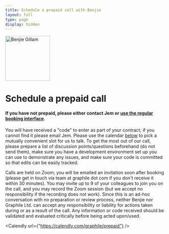 ```yaml
---
title: Schedule a prepaid call with Benjie
layout: full
type: page
display: hidden
---
```



<div style={{maxWidth: '52rem', margin: 'auto'}}>

<p style={{ textAlign: "center" }}>
  <Image
    width="140"
    height="140"
    style={{ display: "inline-block", borderRadius: "50%", overflow: "hidden" }}
    src="/img/avatar.jpg"
    alt="Benjie Gillam"
  />
</p>

# Schedule a prepaid call

#### If you have not prepaid, please either contact Jem or [use the regular booking interface](/book).

You will have received a "code" to enter as part of your contract; if you cannot
find it please email Jem. Please use the calendar [below](#book) to pick a
mutually convenient slot for us to talk. To get the most out of our call, please
prepare a list of discussion points/questions beforehand (do not send them),
make sure you have a development environment set up you can use to demonstrate
any issues, and make sure your code is committed so that edits can be easily
tracked.

Calls are held on Zoom; you will be emailed an invitation soon after booking
(please get in touch via team at graphile dot com if you don't receive it within
30 minutes). You may invite up to 9 of your colleagues to join you on the call,
and you may record the Zoom session (but we accept no responsibility if the
recording does not work). Since this is an ad-hoc conversation with no
preparation or review process, neither Benjie nor Graphile Ltd. can accept any
responsibility or liability for actions taken during or as a result of the call.
Any information or code received should be validated and evaluated critically
before being acted upon/used.

<a name="book" />

<Calendly url={"https://calendly.com/graphile/prepaid"} />

</div>
